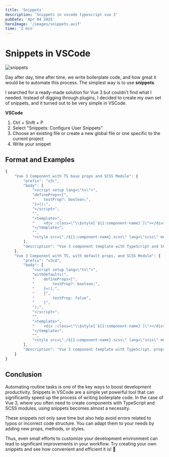 ```yaml
---
title: 'Snippets'
description: 'Snippets in vscode typescript vue 3'
pubDate: 'Apr 04 2025'
heroImage: '/images/snippets.avif'
time: '2 min'
---
```


# Snippets in VSCode

![snippets](/images/snippets.avif)

Day after day, time after time, we write boilerplate code, and how great it would be to automate this process. The simplest way is to use **snippets**.

I searched for a ready-made solution for Vue 3 but couldn't find what I needed. Instead of digging through plugins, I decided to create my own set of snippets, and it turned out to be very simple in VSCode.

**VSCode**

1. Ctrl + Shift + P
2. Select "Snippets: Configure User Snippets"
3. Choose an existing file or create a new global file or one specific to the current project
4. Write your snippet

## Format and Examples

```javascript
{
	"Vue 3 Component with TS base props and SCSS Module": {
		"prefix": "v3c",
		"body": [
			"<script setup lang=\"ts\">",
			"defineProps<{",
			"    testProp?: boolean;",
			"}>();",
			"</script>",
			"",
			"<template>",
			"    <div :class=\"\\$style[`${1:component-name}`]\"></div>",
			"</template>",
			"",
			"<style src=\"./${1:component-name}.scss\" lang=\"scss\" module />"
		],
		"description": "Vue 3 component template with TypeScript and SCSS module"
	},
	"Vue 3 Component with TS, with default props, and SCSS Module": {
		"prefix": "v3cd",
		"body": [
			"<script setup lang=\"ts\">",
			"withDefaults(",
			"    defineProps<{",
			"        testProp?: boolean;",
			"    }>(),",
			"    {",
			"        testProp: false",
			"    }",
			");",
			"</script>",
			"",
			"<template>",
			"    <div :class=\"\\$style[`${1:component-name}`]\"></div>",
			"</template>",
			"",
			"<style src=\"./${1:component-name}.scss\" lang=\"scss\" module />"
		],
		"description": "Vue 3 component template with TypeScript, props, and SCSS module"
	}
}
```

## Conclusion

Automating routine tasks is one of the key ways to boost development productivity. Snippets in VSCode are a simple yet powerful tool that can significantly speed up the process of writing boilerplate code. In the case of Vue 3, where you often need to create components with TypeScript and SCSS modules, using snippets becomes almost a necessity.

These snippets not only save time but also help avoid errors related to typos or incorrect code structure. You can adapt them to your needs by adding new props, methods, or styles.

Thus, even small efforts to customize your development environment can lead to significant improvements in your workflow. Try creating your own snippets and see how convenient and efficient it is! 🚀
